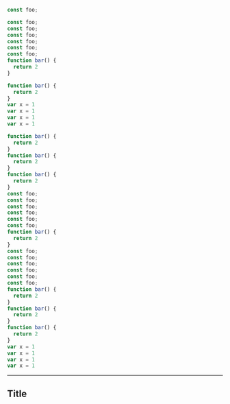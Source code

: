 
<CodeSurferLayout>

```js
const foo;
```

```js 2
const foo;
const foo;
const foo;
const foo;
const foo;
const foo;
function bar() {
  return 2
}
```

```js
function bar() {
  return 2
}
var x = 1
var x = 1
var x = 1
var x = 1
```

```js
function bar() {
  return 2
}
function bar() {
  return 2
}
function bar() {
  return 2
}
const foo;
const foo;
const foo;
const foo;
const foo;
const foo;
function bar() {
  return 2
}
const foo;
const foo;
const foo;
const foo;
const foo;
const foo;
function bar() {
  return 2
}
function bar() {
  return 2
}
function bar() {
  return 2
}
var x = 1
var x = 1
var x = 1
var x = 1
```

</CodeSurferLayout>

---

## Title
